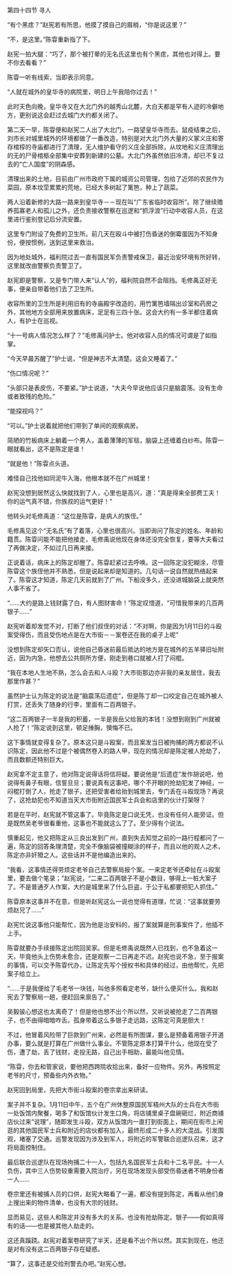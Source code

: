 

第四十四节 寻人

“有个黑痣？”赵宪若有所思，他摸了摸自己的眉梢，“你是说这里？”

“不，是这里。”陈雸重新指了下。

赵宪一拍大腿：“巧了，那个被打晕的无名氏这里也有个黑痣，其他也对得上。要不你去看看？”

陈雸一听有线索，当即表示同意。

“人就在城外的皇华寺的病院里，明日上午我陪你过去！”

此时天色向晚，皇华寺又在大北门外的越秀山北麓，大白天都是罕有人迹的冷僻地方，更别说这会赶过去城门大约都关闭了。

第二天一早，陈雸便和赵宪二人出了大北门，一路望皇华寺而去。鼠疫结束之后，刘市长对城里城外的环境都做了一番改造，特别是对大北门外大量的义冢义庄和寄存棺椁的寺庙都进行了清理，无人维护看守的义庄全部拆除，从坟地和义庄清理出的无的尸骨棺柩全部集中安葬到新建的公墓。大北门外虽然依旧冷清，却已不复过去的“亡人国度”的阴森感。

清理出来的土地，目前由广州市政府下属的城资公司管理，包给了近郊的农民作为菜园，原本坟茔累累的荒地，已经大多树起了篱笆，种上了蔬菜。

两人沿着新修的大路一路来到皇华寺－－现在叫“广东省临时收容所”。除了继续赡养孤寡老人和孤儿之外，还负责接收警察在巡逻和“抓浮浪”行动中收容人员，在这里进行鉴别登记后分流安置。

这里专门附设了免费的卫生所。前几天在殴斗中被打伤昏迷的倒霉蛋因为不知身份，便按惯例，送到这里来救治。

因为地处城外，福利院过去一直有国民军负责警戒保卫，最近治安环境有所好转，这里就改由警察负责警卫了。

赵宪即是警察，又是专门带人来“认人”的，福利院自然不会阻挡。毛修禹正好无事，便亲自带着他们去了卫生所。

收容所里的卫生所是利用旧有的寺庙殿宇改造的，用竹篱笆墙隔出诊室和药房之外，其他地方全部用来放置病床，足足有三四十张。这会大约有一多半都住着病人，有护士在巡视。

“十一号病人情况怎么样了？”毛修禹问护士。他对收容人员的情况可谓是了如指掌。

“今天早晨苏醒了”护士说，“但是神志不太清楚。这会又睡着了。”

“伤口情况呢？”

“头部只是表皮伤，不要紧。”护士说道，“大夫今早说他应该只是脑震荡。没有生命或者致残的危险。”

“能探视吗？”

“可以。”护士说着就把他们带到了单间的观察病房。

简陋的竹板病床上躺着一个男人，盖着薄薄的军毯，脑袋上还缠着白纱布。陈雸一眼就看出，这不是陈定是谁！

“就是他！”陈雸点头道。

难怪自己找他如同泥牛入海，他根本就不在广州城里！

赵宪没想到居然这么快就找到了人，心里也是高兴，道：“真是得来全部费工夫！你的运气真不错，你族叔的运气更好！”

他转头对毛修禹道：“这位是陈雸，是病人的族侄。”

毛修禹见这个“无名氏”有了着落，心里也很高兴。当即询问了陈定的姓名、年龄和籍贯。陈雸问能不能把他接走，毛修禹说他现在身体还没完全恢复，要等大夫看过了再做决定，不如过几日再来接。

正说着话，病床上的陈定却醒了。陈雸赶紧过去呼唤。这一回陈定没犯糊涂，尽管陈雸这个族侄他并不熟悉，但是说起来却是知道的。几句话一说自然就热络起来了。陈雸这才知道，陈定几天前就到了广州。下船没多久，还没进城脑袋上就突然人事不省了。

“……大约是路上钱财露了白，有人图财害命！”陈定叹惜道，“可惜我带来的几百两银子……”

赵宪听着却发觉不对，打断了他们叔侄的对话：“不对啊，你是因为1月11日的斗殴案受得伤，而且受伤地点是在大市街－－案卷还在我的桌子上呢”

没想到陈定却矢口否认，说他自己昏迷前最后抵达的地方是在城外的五羊驿旧址附近，因为内急，他想去公共厕所方便，刚走到巷口就被人打了闷棍。

“我在本地人生地不熟，怎么会去和人斗殴？大市街那边亦非我的亲友居住，我去那里作甚？”

虽然护士认为陈定的说法是“脑震荡后遗症”，但是陈丁却一口咬定自己在城外被人打赏，还丢失了随身的行李，里面有二百两银子。

“这二百两银子一半是我的积蓄，一半是我岳父给我的本钱！没想到刚到广州就被人抢了！”陈定说到这里，顿足捶胸，懊悔不已。

这下事情就变得复杂了。原本这只是斗殴案，而且案发当日被拘捕的两方都说不认识陈定，因此他不过是个被偶然卷入的路人甲，现在的情况却是陈定被人抢劫了，而且数额还特别巨大。

赵宪拿不定主意了，他对陈定说得话将信将疑。要说他是“后遗症”发作胡说吧，他说得有鼻子有眼，信誓旦旦；要说真有这事吧，哪个不开眼的抢劫犯发了神经，一闷棍打倒了人，抢走了银子，还把受害者给抬到城里去，专门丢在斗殴现场？再说了，这抢劫犯也不知道当天大市街附近国民军士兵会和店里的伙计打架呀？

若是在平时，赵宪就不管这事了。毕竟陈定是口说无凭，也没有任何人能旁证。但是既然吴老爷很看重他，这事也不能就这么了了。至少得有个说法。

慎重起见，他又把陈定从三良出发到广州，直到失去知觉之前的一路行程都问了一遍，陈定的回答条理清楚，完全不像脑袋被撞糊涂的样子，而且以他的观人之术，陈定亦非奸猾之人。这些话并不是他编造出来的。

“我看，这事情还得劳烦定老爷自己去警察局报个案。一来定老爷还牵扯在斗殴案里，要去做个笔录；”赵宪说，“二来二百两银子不是小数目，够得上一桩大案子了。不是普通歹人作案，大约是城里来了什么巨盗，于公于私都要把犯人抓住。”

陈雸原本这事并不在意，但是听赵宪这么一说也觉得有道理，忙说：“这事就要劳烦赵兄了……”

赵宪忙说这事他只能帮忙，因为他是治安科的，报了案就算是刑事案件了，他插不上手。

陈雸就要办手续接陈定出院回吴家。但是毛修禹说既然人已找到，也不急着这一天，毕竟他头上伤势未愈合，还是观察一二日再走不迟。赵宪也说不急，至于报案的事情，可以交予陈雸代办，让陈定先写个授权书和具体的经过，由他帮忙，先把案子给立上。

“……于是我便给了毛老爷一块钱，叫他多照看定老爷，缺什么便买什么。我和赵宪去了警察局一趟，便赶回来禀告了。”

吴毅骏心想这也太离奇了！但是他也想不出个所以然，又听说被抢走了二百两银子，也不由得暗暗咋舌。孤身带着这么多银子走远路，这陈定可真是胆大！

不过，他冒着风险带了巨款到广州来，必然是有所图谋，要么是预备着用银子开道办事，要么就是打算在广州做什么事业。不管陈定原本打算干什么，他现在受了伤，遭了劫，丢了钱财，走投无路，自己出手相助，最能叫他见情。

“陈雸，你去和管家说，要他把西跨院收拾出来，备好一应物件。另外，再按照定老爷的尺寸，预备些内外衣物。”

赵宪回到局里，先把大市街斗殴案的卷宗拿出来研读。

案子并不复杂。1月11日中午，五个在广州休整原国民军梧州大队的士兵在大市街一处饭馆内聚餐，喝多了和饭馆伙计发生口角，将店铺里桌子盘碗砸烂，附近商铺店伙过来“说理”，随即发生斗殴，双方从饭馆内一直打到街面上，期间在街市上闲逛的其他国民军士兵和附近的店伙都有加入，最终形成二十多人的大混战。引发围观，堵塞了交通。巡警发现因为涉及到军人，将附近的军警联合巡逻队召来，这才将局面控制住。

最后联合巡逻队在现场拘捕二十一人，包括九名国民军士兵和十二名平民。十一人负伤，其中三人伤势较重需要入院治疗，另在现场发现头部受伤昏迷者不明身份者一人……

卷宗里还有被捕人员的口供，赵宪大略看了一遍，都没有提到陈定，再看从他们身上搜出来的物件清单，也没有大宗的钱财。

显而易见，这些人和陈定并没有多大的关系。也没有抢劫陈定。银子――假如真得有的话――也是被其他人劫走的。

这还真蹊跷。赵宪对着案卷研究了半天，还是看不出个所以然。其实到现在，他还是对有没有这二百两银子存在疑惑。

“算了，这事还是交给刑警去办吧。”赵宪心想。

